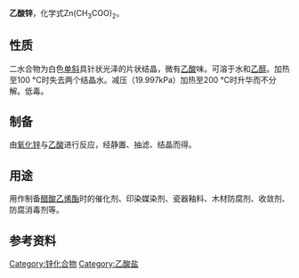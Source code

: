 {{翻译请求|en|date=2017年8月}}
{{chembox
|   Reference = <ref name="BGIA GESTIS">{{GESTIS|Name=Zinkacetat |ZVG=33450 |CAS= |Datum=11.11.2007 }}</ref>
|   Name = 乙酸锌
|   ImageFile = Zinc acetate.png
|   ImageSize = 200px
|   ImageName = 乙酸锌
| ImageFile2 = Zinc acetate.JPG
| ImageSize2 = 
| ImageName2 = Zinc acetate crystals
|   IUPACName = Zinc acetate
|   OtherNames = 醋酸锌<br />E 650
| Section1 = {{Chembox Identifiers
|   SMILES = CC([O-])=O.CC([O-])=O.[Zn+2]
|   CASNo = 557-34-6
|   CASNo_Ref = {{cascite|correct|CAS}}
|  CASNo_Comment = 无水
|   CASNo2 = 5970-45-6
|  CASNo2_Ref = {{cascite|correct|CAS}}
|  CASNo2_Comment = 二水
|   RTECS = ZG8750000
  }}
| Section2 = {{Chembox Properties
|   Formula = C<sub>4</sub>H<sub>6</sub>O<sub>4</sub>Zn (无水)<br /> C<sub>4</sub>H<sub>10</sub>O<sub>6</sub>Zn (二水)
|   MolarMassOther = 183.48 g/mol (无水)<br />219.50 g/mol (二水)
|   Appearance = 无色结晶固体
|   Density = 1.735 g/cm<sup>3</sup> (二水)
|   Solubility = 43 g/100 mL (20 °C，二水)
|   SolubleOther = 可溶于[[乙醇|乙醇]]
|   MeltingPt = 237 °C分解<br />(二水乙酸锌在100 °C失水)
|   BoilingPt = 分解
  }}
| Section3 = {{Chembox Structure
|   MolShape = [[四面体形分子构型|四面体]]
|   Coordination = [[八面体形分子构型|八面体]] (二水)
|   CrystalStruct = }}
| Section7 = {{Chembox Hazards
|   ExternalMSDS =
|   EUClass = 有害（'''Xn'''）
|   RPhrases = {{R22}}
|   SPhrases = {{S24/25}}
  }}
| Section8 = {{Chembox Related
|   OtherAnions = [[氯化锌|氯化锌]]
|   OtherCations = [[乙酸铜|乙酸铜]]
|   OtherCpds = [[碱式醋酸铍|碱式醋酸铍]]}}
}}

'''乙酸锌'''，化学式Zn(CH<sub>3</sub>COO)<sub>2</sub>。

== 性质 ==
二水合物为白色[[单斜|单斜]]具针状光泽的片状结晶，微有[[乙酸|乙酸]]味。可溶于水和[[乙醇|乙醇]]。加热至100 °C时失去两个结晶水。减压（19.997kPa）加热至200 °C时升华而不分解。低毒。

== 制备 ==
由[[氧化锌|氧化锌]]与[[乙酸|乙酸]]{{citation needed|在加[[过氧化氢|过氧化氢]]煮沸的条件（100 °C、79.99kPa）下}}进行反应，经静置、抽滤、结晶而得。

== 用途 ==
用作制备[[醋酸乙烯酯|醋酸乙烯酯]]时的催化剂、印染媒染剂、瓷器釉料、木材防腐剂、收敛剂、防腐消毒剂等。

== 参考资料 ==
{{reflist}}

{{锌化合物}}
{{乙酸盐}}

[[Category:锌化合物|Category:锌化合物]]
[[Category:乙酸盐|Category:乙酸盐]]